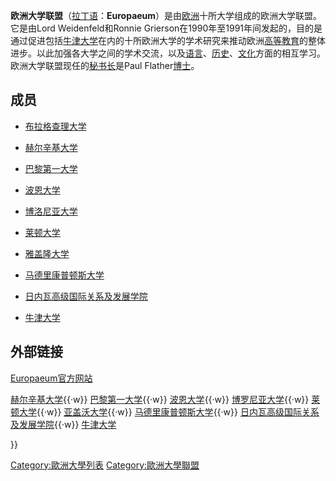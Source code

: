 {{not|欧洲大学协会}}
'''欧洲大学联盟'''（[[拉丁语|拉丁语]]：'''Europaeum'''）是由[[欧洲|欧洲]]十所大学组成的欧洲大学联盟。它是由Lord Weidenfeld和Ronnie Grierson在1990年至1991年间发起的，目的是通过促进包括[[牛津大学|牛津大学]]在内的十所欧洲大学的学术研究来推动欧洲[[高等教育|高等教育]]的整体进步。以此加强各大学之间的学术交流，以及[[语言|语言]]、[[历史|历史]]、[[文化|文化]]方面的相互学习。
欧洲大学联盟现任的[[秘书长|秘书长]]是Paul Flather[[博士|博士]]。

== 成员 ==
'''{{CZE}}'''
* [[布拉格查理大学|布拉格查理大学]]

'''{{FIN}}'''
* [[赫尔辛基大学|赫尔辛基大学]]

'''{{FRA}}'''
* [[巴黎第一大学|巴黎第一大学]]

'''{{DEU}}'''
* [[波恩大学|波恩大学]]

'''{{ITA}}'''
* [[博洛尼亚大学|博洛尼亚大学]]

'''{{NED}}'''
* [[莱顿大学|莱顿大学]]

'''{{POL}}'''
* [[雅盖隆大学|雅盖隆大学]]

'''{{ESP}}'''
* [[马德里康普顿斯大学|马德里康普顿斯大学]]

'''{{CHE}}'''
* [[日内瓦高级国际关系及发展学院|日内瓦高级国际关系及发展学院]]

'''{{GBR}}'''
* [[牛津大学|牛津大学]]

== 外部链接 ==
[http://www.europaeum.org/ Europaeum官方网站] {{Wayback|url=http://www.europaeum.org/ |date=20060822165819 }}

{{Navbox
|name  = Europaeum
|title = [[Europaeum|欧洲大学联盟]]
|list1 = <div><!--(reduces gap between wrapped lines)-->
{{nowrap begin}}
[[布拉格查理大学|布拉格查理大学]]{{·w}}
[[赫尔辛基大学|赫尔辛基大学]]{{·w}}
[[巴黎第一大学|巴黎第一大学]]{{·w}}
[[波恩大学|波恩大学]]{{·w}}
[[博罗尼亚大学|博罗尼亚大学]]{{·w}}
[[莱顿大学|莱顿大学]]{{·w}}
[[亚盖沃大学|亚盖沃大学]]{{·w}}
[[马德里康普顿斯大学|马德里康普顿斯大学]]{{·w}}
[[日内瓦高级国际关系及发展学院|日内瓦高级国际关系及发展学院]]{{·w}}
[[牛津大学|牛津大学]]
{{nowrap end}}
</div>
}}<noinclude>

{{欧洲大学网络}}
{{Authority control}}
[[Category:歐洲大學列表|Category:歐洲大學列表]]
[[Category:歐洲大學聯盟|Category:歐洲大學聯盟]]